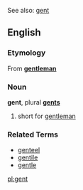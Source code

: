 See also: [[gent]]

==English==
===Etymology===
From '''[[gentleman]]'''
===Noun===
'''gent''', plural '''[[gents]]'''

# short for [[gentleman]]

===Related Terms===
*[[genteel]]
*[[gentile]]
*[[gentle]]

[[pl:gent]]